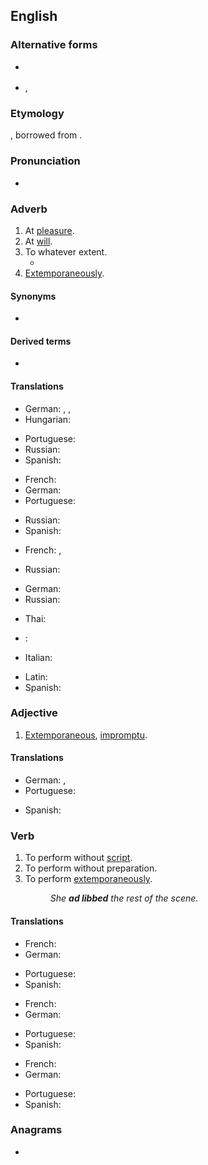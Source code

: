 {{also|adlib|ad lib.|ad-lib}}
==English==
{{wikipedia|ad libitum}}

===Alternative forms===
* {{l|en|ad lib.}} {{q|adverb}}
* {{l|en|ad-lib}}, {{l|en|adlib}} {{q|verb}}

===Etymology===
{{abbreviation of|en|ad libitum|nodot=1}}, borrowed from {{bor|en|NL.|ad libitum}}.

===Pronunciation===
* {{IPA|en|/æd ˈlɪb/|/ˈæd ˈlɪb/}}

===Adverb===
{{en-adv}}

# At [[pleasure]].
# At [[will]].
# To whatever extent.
#* {{quote-text|en|year=1951|author={{w|Katherine Mansfield}}|title=Letters to John Middleton Murry, 1913-1922|passage=For one thing I had a splendid supper when I got on board—a whack of cold, lean beef and pighells, bread, butter '''''ad lib.''''', tea, and plenty of good bread.}}
# [[extemporaneously|Extemporaneously]].

====Synonyms====
* {{l|en|a piacere}}

====Derived terms====
* {{l|en|ad-lib}}

====Translations====
{{trans-top|at pleasure}}
* German: {{t+|de|beliebig}}, {{t+|de|nach}} {{t+|de|Herzenslust}}, {{t|de|[[nach]] [[Belieben]]}}
* Hungarian: {{t|hu|tetszés szerint}}
{{trans-mid}}
* Portuguese: {{t+|pt|à vontade}}
* Russian: {{t|ru|как уго́дно}}
* Spanish: {{t+|es|ad libitum}}
{{trans-bottom}}

{{trans-top|at will}}
* French: {{t+|fr|ad libitum}}
* German: {{t+|de|beliebig}}
* Portuguese: {{t+|pt|à vontade}}
{{trans-mid}}
* Russian: {{t|ru|[[по]] [[желание|жела́нию]]}}
* Spanish: {{t+|es|ad libitum}}
{{trans-bottom}}

{{trans-top|to whatever extent}}
* French: {{t+|fr|à discrétion}}, {{t+|fr|ad libitum}}
{{trans-mid}}
* Russian: {{t|ru|ско́лько уго́дно}}
{{trans-bottom}}

{{trans-top|extemporaneously}}
* German: {{t+|de|improvisiert}}
* Russian: {{t+|ru|экспромт|alt=экспро́мтом}}
{{trans-mid}}
* Thai: {{t|th|พูดกลอนสด|tr=pôot glon sòt}}
{{trans-bottom}}

{{checktrans-top}}
* {{ttbc|ia}}: {{t-check|ia|ad lib}}
* Italian: {{t-check|it|a volontà}}
{{trans-mid}}
* Latin: {{t-check|la|ad libitum}}
* Spanish: {{t-check|es|a voluntad}}
{{trans-bottom}}

===Adjective===
{{en-adj}}

# [[extemporaneous|Extemporaneous]], [[impromptu]].

====Translations====
{{trans-top|extemporaneous}}
* German: {{t+|de|improvisiert}}, {{t+|de|unvorbereitet}}
* Portuguese: {{t+|pt|improvisado}}
{{trans-mid}}
* Spanish: {{t+|es|improvisado}}
{{trans-bottom}}

===Verb===
{{en-verb|++}}

# To perform without [[script]].
# To perform without preparation.
# To perform [[extemporaneously]].
#: ''She '''ad libbed''' the rest of the scene.''

====Translations====
{{trans-top|to perform without script}}
* French: {{t+|fr|improviser}}
* German: {{t+|de|improvisieren}}
{{trans-mid}}
* Portuguese: {{t+|pt|improvisar}}
* Spanish: {{t+|es|improvisar}}
{{trans-bottom}}

{{trans-top|to perform without preparation}}
* French: {{t+|fr|improviser}}
* German: {{t+|de|improvisieren}}
{{trans-mid}}
* Portuguese: {{t+|pt|improvisar}}
* Spanish: {{t+|es|improvisar}}
{{trans-bottom}}

{{trans-top|to perform extemporaneously}}
* French: {{t+|fr|improviser}}
* German: {{t+|de|improvisieren}}
{{trans-mid}}
* Portuguese: {{t+|pt|improvisar}}
* Spanish: {{t+|es|improvisar}}
{{trans-bottom}}

===Anagrams===
* {{anagrams|en|a=abdil|Baldi|Blida}}